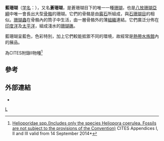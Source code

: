 {{Speciesbox 
| taxon = Heliopora coerule 
| authority =  Pallas, 1766
| image = Heliopora.JPG
| status = VU
| status_system = iucn3.1
| status_ref = <ref name=IUCN>{{IUCN2009|assessors=Obura, D., Fenner, D., Hoeksema, B., Devantier, L. & Sheppard, C.|year=2008|title=Heliopora coerulea|id=133193|downloaded=2009-08-31}}</ref>
}}

'''藍珊瑚'''（[[学名|学名]]：''{{lang|la|Heliopora coerulea}}''），又名'''蒼珊瑚'''，是蒼珊瑚目下的唯一一種[[珊瑚|珊瑚]]，也是[[八放珊瑚亞綱|八放珊瑚亞綱]]中唯一會長出大型[[骨骼|骨骼]]的珊瑚。它們的骨骼是由[[霰石|霰石]]所組成，與[[石珊瑚目|石珊瑚目]]的相似。[[珊瑚蟲|珊瑚蟲]]在骨骼內的筒子中生活，由一層骨骼外的薄[[组织_(生物学)|組織]]連結。它們廣泛分佈在[[印度洋|印度洋]]及[[太平洋|太平洋]]，組成淺水的[[珊瑚礁|珊瑚礁]]。

藍珊瑚呈藍色，色彩特別，加上它們較能抵禦不同的環境，故經常是[[熱帶|熱帶]][[水族館|水族館]]內的展品。

為CITES附錄II物種<ref>[http://www.cites.org/eng/app/appendices.php Helioporidae spp.(Includes only the species Heliopora coerulea. Fossils are not subject to the provisions of the Convention)] {{Wayback|url=http://www.cites.org/eng/app/appendices.php |date=20171205014647 }}CITES Appendices I, II and III valid from 14 September 2014*</ref>

==參考==
{{reflist}}

==外部連結==
{{wikispecies|Heliopora coerulea}}
{{commons category|Heliopora coerulea}}
* {{ITIS|ID=52077|taxon=Heliopora coerulea}}
{{Taxonbar|from=Q1056942}}

[[Category:八放珊瑚亞綱|L]]